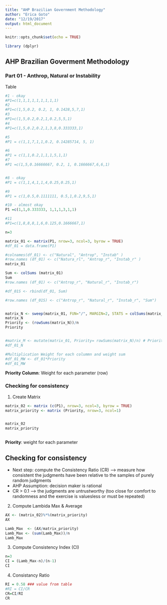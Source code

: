 ```yaml
---
title: "AHP Brazilian Government Methodology"
author: "Erica Goto"
date: "12/19/2017"
output: html_document
---
```


```r
knitr::opts_chunk$set(echo = TRUE)

library (dplyr)
```

## AHP Brazilian Goverment Methodology
### Part 01 - Anthrop, Natural or Instability

Table


```r

#1 - okay
#P1=c(1,1,1,1,1,1,1,1,1)
#2 
#P1=c(1,5,0.2, 0.2, 1, 0.1428,5,7,1)
#3
#P1=c(1,5,0.2,0.2,1,0.2,5,5,1)
#4
#P1=c(1,5,0.2,0.2,1,3,8,0.333333,1)

#5
#P1 = c(1,1,7,1,1,0.2, 0.14285714, 5, 1)

#6
#P1 = c(1,1,0.2,1,1,1,5,1,1)
#7
#P1 =c(1,5,0.16666667, 0.2, 1, 0.1666667,6,6,1)


#8 - okay
#P1 = c(1,1,4,1,1,4,0.25,0.25,1)

#9
#P1 = c(1,0.5,0.1111111, 0.5,1,0.2,9,5,1)

#10 - almost okay
P1 =c(1,1,0.333333, 1,1,1,3,1,1)

#11
#P1=c(1,8,8,8,1,6,0.125,0.1666667,1)


```


```r





n=3

matrix_01 <- matrix(P1, nrow=3, ncol=3, byrow = TRUE)
#df_01 = data.frame(P1)

#colnames(df_01) <- c("Natural", "Antrop", "Instab" )
#row.names (df_01) <- c("Natura_rl", "Antrop_r", "Instab_r" )
matrix_01

Sum <- colSums (matrix_01)
Sum
#row.names (df_01) <- c("Antrop_r", "Natural_r", "Instab_r")

#df_01S <- rbind(df_01, Sum)

#row.names (df_01S) <- c("Antrop_r", "Natural_r", "Instab_r", "Sum")


matrix_N <- sweep(matrix_01, FUN="/", MARGIN=2, STATS = colSums(matrix_01))
matrix_N
Priority <- (rowSums(matrix_N))/n
Priority


#matrix_M <- mutate(matrix_01, Priority= rowSums(matrix_N)/n) # Priority average of the row sum
#df_01_N 

#Multiplication Weight for each colummn and weight sum
#df_01_MW <- df_01*Priority
#df_01_MW
```

**Priority Column**: Weight for each parameter (row)

###  Checking for consistency

1. Create Matrix
```r

matrix_02 <- matrix (c(P1), nrow=3, ncol=3, byrow = TRUE)
matrix_priority <- matrix (Priority, nrow=3, ncol=1)


matrix_02
matrix_priority



```
**Priority**: weight for each parameter


## Checking for consistency

- Next step: compute the Consistency Ratio (CR) --> measure how consistent the judgments have been relative to the samples of purely random judgments
- AHP Assumption: decision maker is rational
- CR > 0.1 --> the judgments are untrustworthy (too close for comfort to randomness and the exercise is valuesless or must be repeated)

2. Compute Lambida Max & Average

```r

AX <- (matrix_02)%*%(matrix_priority)
AX

Lamb_Max  <- (AX/matrix_priority)
Lamb_Max <- (sum(Lamb_Max))/n
Lamb_Max

```
3. Compute Consistency Index (CI)

```r
n=3
CI = (Lamb_Max-n)/(n-1)
CI

```


4. Consistancy Ratio

```r

RI = 0.58 ### value from table
#RI = CI/CR
CR=CI/RI
CR
```

